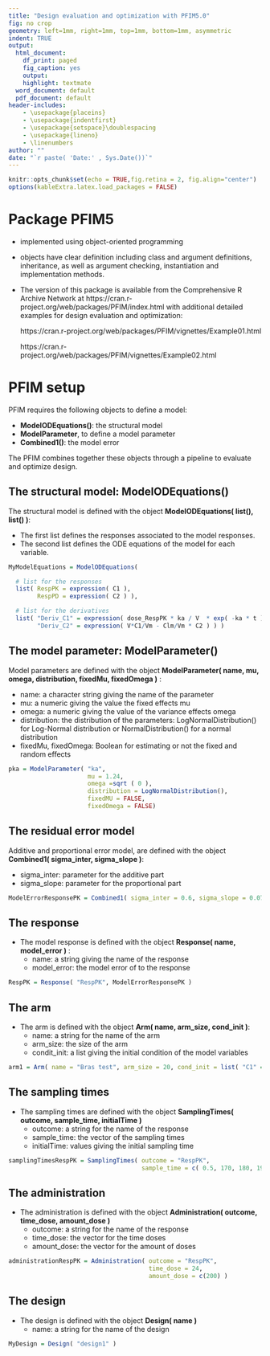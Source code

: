 ```yaml
---
title: "Design evaluation and optimization with PFIM5.0"
fig: no crop
geometry: left=1mm, right=1mm, top=1mm, bottom=1mm, asymmetric
indent: TRUE
output:
  html_document:
    df_print: paged
    fig_caption: yes
    output: 
    highlight: textmate
  word_document: default
  pdf_document: default
header-includes: 
    - \usepackage{placeins}
    - \usepackage{indentfirst}
    - \usepackage{setspace}\doublespacing
    - \usepackage{lineno}
    - \linenumbers
author: ""
date: "`r paste( 'Date:' , Sys.Date())`"
---
```


```r
knitr::opts_chunk$set(echo = TRUE,fig.retina = 2, fig.align="center")
options(kableExtra.latex.load_packages = FALSE)
```

# Package PFIM5

- implemented using object-oriented programming
- objects have clear definition including class and argument definitions, inheritance, as well as argument checking, instantiation and implementation methods. 

- The version of this package is available from the Comprehensive R Archive Network at https://cran.r-project.org/web/packages/PFIM/index.html with additional detailed examples for design evaluation and optimization:

  https://cran.r-project.org/web/packages/PFIM/vignettes/Example01.html
  
  https://cran.r-project.org/web/packages/PFIM/vignettes/Example02.html

# PFIM setup

PFIM requires the following objects to define a model:

 - **ModelODEquations()**: the structural model
 - **ModelParameter**, to define a model parameter
 - **Combined1()**: the model error
 
The PFIM combines together these objects through a pipeline to evaluate and optimize design.

## The structural model: ModelODEquations()

The structural model is defined with the object **ModelODEquations( list(), list() )**:

- The first list defines the responses associated to the model responses.
- The second list defines the ODE equations of the model for each variable.

```r
MyModelEquations = ModelODEquations(

  # list for the responses
  list( RespPK = expression( C1 ),
        RespPD = expression( C2 ) ),

  # list for the derivatives
  list( "Deriv_C1" = expression( dose_RespPK * ka / V  * exp( -ka * t ) - Cl * C1/V  ),
        "Deriv_C2" = expression( V*C1/Vm - Clm/Vm * C2 ) ) )
```

## The model parameter: ModelParameter()

Model parameters are defined with the object **ModelParameter( name, mu, omega, distribution, fixedMu, fixedOmega )** :

- name: a character string giving the name of the parameter
- mu: a numeric giving the value the fixed effects mu
- omega: a numeric giving the value of the variance effects omega
- distribution: the distribution of the parameters: LogNormalDistribution() for Log-Normal distribution or NormalDistribution() for a normal distribution
- fixedMu, fixedOmega: Boolean for estimating or not the fixed and random effects

```r
pka = ModelParameter( "ka", 
                      mu = 1.24,
                      omega =sqrt ( 0 ),
                      distribution = LogNormalDistribution(),
                      fixedMU = FALSE, 
                      fixedOmega = FALSE)
```

## The residual error model

Additive and proportional error model, are defined with the object **Combined1( sigma_inter, sigma_slope )**:

- sigma_inter: parameter for the additive part
- sigma_slope: parameter for the proportional part

```r
ModelErrorResponsePK = Combined1( sigma_inter = 0.6, sigma_slope = 0.07 )
```

##  The response 

- The model response is defined with the object **Response( name, model_error )** :
  - name: a string giving the name of the response
  - model_error: the model error of to the response   

```r
RespPK = Response( "RespPK", ModelErrorResponsePK )
```

##  The arm

- The arm is defined with the object **Arm( name, arm_size, cond_init )**:
  - name: a string for the name of the arm
  - arm_size: the size of the arm
  - condit_init: a list giving the initial condition of the model variables

```r
arm1 = Arm( name = "Bras test", arm_size = 20, cond_init = list( "C1" = 0, "C2" = 0 ) )
```

##  The sampling times

- The sampling times are defined with the object **SamplingTimes( outcome, sample_time, initialTime )**
  - outcome: a string for the name of the response
  - sample_time: the vector of the sampling times
  - initialTime: values giving the initial sampling time
  
```r
samplingTimesRespPK = SamplingTimes( outcome = "RespPK", 
                                     sample_time = c( 0.5, 170, 180, 192 ), initialTime = 0 )
```

##  The administration 

- The administration is defined with the object **Administration( outcome, time_dose, amount_dose )**
  - outcome: a string for the name of the response
  - time_dose: the vector for the time doses
  - amount_dose: the vector for the amount of doses
  
```r
administrationRespPK = Administration( outcome = "RespPK",
                                       time_dose = 24, 
                                       amount_dose = c(200) )
```
##  The design

- The design is defined with the object  **Design( name )**
  - name: a string for the name of the design

```r
MyDesign = Design( "design1" )
```
